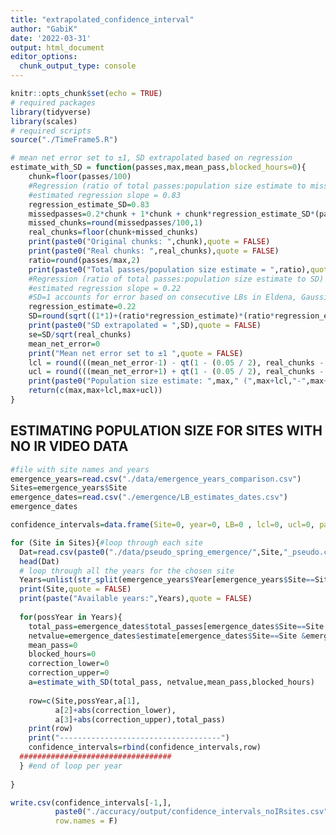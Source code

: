```yaml
---
title: "extrapolated_confidence_interval"
author: "GabiK"
date: '2022-03-31'
output: html_document
editor_options: 
  chunk_output_type: console
---
```


```r
knitr::opts_chunk$set(echo = TRUE)
# required packages
library(tidyverse)
library(scales)
# required scripts
source("./TimeFrame5.R")
```

```r
# mean net error set to ±1, SD extrapolated based on regression
estimate_with_SD = function(passes,max,mean_pass,blocked_hours=0){
    chunk=floor(passes/100)
    #Regression (ratio of total passes:population size estimate to missed passes)
    #estimated regression slope = 0.83
    regression_estimate_SD=0.83
    missedpasses=0.2*chunk + 1*chunk + chunk*regression_estimate_SD*(passes/max) + blocked_hours*mean_pass
    missed_chunks=round(missedpasses/100,1)
    real_chunks=floor(chunk+missed_chunks)
    print(paste0("Original chunks: ",chunk),quote = FALSE)
    print(paste0("Real chunks: ",real_chunks),quote = FALSE)
    ratio=round(passes/max,2)
    print(paste0("Total passes/population size estimate = ",ratio),quote = FALSE)
    #Regression (ratio of total passes:population size estimate to SD)
    #estimated regression slope = 0.22
    #SD=1 accounts for error based on consecutive LBs in Eldena, Gaussian error prop
    regression_estimate=0.22
    SD=round(sqrt((1*1)+(ratio*regression_estimate)*(ratio*regression_estimate)),2) 
    print(paste0("SD extrapolated = ",SD),quote = FALSE)
    se=SD/sqrt(real_chunks)
    mean_net_error=0
    print("Mean net error set to ±1 ",quote = FALSE)
    lcl = round(((mean_net_error-1) - qt(1 - (0.05 / 2), real_chunks - 1) * se) * real_chunks,0)
    ucl = round(((mean_net_error+1) + qt(1 - (0.05 / 2), real_chunks - 1) * se) * real_chunks,0)
    print(paste0("Population size estimate: ",max," (",max+lcl,"-",max+ucl,")") ,quote = FALSE)
    return(c(max,max+lcl,max+ucl))
}
```

## ESTIMATING POPULATION SIZE FOR SITES WITH NO IR VIDEO DATA

```r
#file with site names and years
emergence_years=read.csv("./data/emergence_years_comparison.csv")
Sites=emergence_years$Site
emergence_dates=read.csv("./emergence/LB_estimates_dates.csv")
emergence_dates

confidence_intervals=data.frame(Site=0, year=0, LB=0 , lcl=0, ucl=0, passes=0)

for (Site in Sites){#loop through each site
  Dat=read.csv(paste0("./data/pseudo_spring_emergence/",Site,"_pseudo.csv"))
  head(Dat)
  # loop through all the years for the chosen site
  Years=unlist(str_split(emergence_years$Year[emergence_years$Site==Site],","))
  print(Site,quote = FALSE)
  print(paste("Available years:",Years),quote = FALSE)
  
  for(possYear in Years){
    total_pass=emergence_dates$total_passes[emergence_dates$Site==Site &emergence_dates$year==possYear]
    netvalue=emergence_dates$estimate[emergence_dates$Site==Site &emergence_dates$year==possYear]
    mean_pass=0
    blocked_hours=0
    correction_lower=0
    correction_upper=0
    a=estimate_with_SD(total_pass, netvalue,mean_pass,blocked_hours) 
    
    row=c(Site,possYear,a[1],
          a[2]+abs(correction_lower),
          a[3]+abs(correction_upper),total_pass)
    print(row)
    print("------------------------------------")
    confidence_intervals=rbind(confidence_intervals,row)
  ##################################
  } #end of loop per year
  
} 

write.csv(confidence_intervals[-1,],
          paste0("./accuracy/output/confidence_intervals_noIRsites.csv"),
          row.names = F)
```
